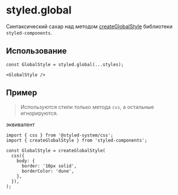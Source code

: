 
<Meta title='Utils / styled / global' />

# styled.global

Синтаксический сахар над методом [createGlobalStyle](https://styled-components.com/docs/api#createglobalstyle) библиотеки `styled-components`.

## Использование

```
const GlobalStyle = styled.global(...styles);

<GlobalStyle />
```

## Пример

> Используются стили только метода `css`, а остальные игнорируются.

<Canvas className='canvas'>
  <Story id='utils-styled-global--example' />
</Canvas>

эквивалент

```tsx
import { css } from '@styled-system/css';
import { createGlobalStyle } from 'styled-components';

const GlobalStyle = createGlobalStyle(
  css({
    body: {
      border: '10px solid',
      borderColor: 'dune',
    },
  }),
);
```
